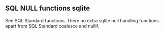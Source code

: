 ## SQL NULL functions sqlite

See SQL Standard functions.
There no extra sqlite null handling functions apart from SQL Standard coalesce and nullif.



